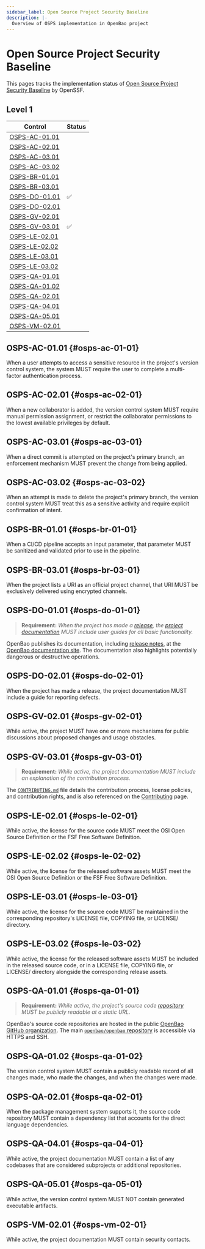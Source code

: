 ```yaml
---
sidebar_label: Open Source Project Security Baseline 
description: |-
  Overview of OSPS implementation in OpenBao project
---
```


# Open Source Project Security Baseline

This pages tracks the implementation status of [Open Source Project Security Baseline](https://baseline.openssf.org) by OpenSSF.

## Level 1

| Control | Status |
| ---- | ----------- |
| [OSPS-AC-01.01](#osps-ac-01-01) | |
| [OSPS-AC-02.01](#osps-ac-02-01) | |
| [OSPS-AC-03.01](#osps-ac-03-01) | |
| [OSPS-AC-03.02](#osps-ac-03-02) | |
| [OSPS-BR-01.01](#osps-br-01-01) | |
| [OSPS-BR-03.01](#osps-br-03-01) | |
| [OSPS-DO-01.01](#osps-do-01-01) | ✅ |
| [OSPS-DO-02.01](#osps-do-02-01) | |
| [OSPS-GV-02.01](#osps-gv-02-01) | |
| [OSPS-GV-03.01](#osps-gv-03-01) | ✅ |
| [OSPS-LE-02.01](#osps-le-02-01) | |
| [OSPS-LE-02.02](#osps-le-02-02) | |
| [OSPS-LE-03.01](#osps-le-03-01) | |
| [OSPS-LE-03.02](#osps-le-03-02) | |
| [OSPS-QA-01.01](#osps-qa-01-01) | |
| [OSPS-QA-01.02](#osps-qa-01-02) | |
| [OSPS-QA-02.01](#osps-qa-02-01) | |
| [OSPS-QA-04.01](#osps-qa-04-01) | |
| [OSPS-QA-05.01](#osps-qa-05-01) | |
| [OSPS-VM-02.01](#osps-vm-02-01) | |

## OSPS-AC-01.01 {#osps-ac-01-01}
When a user attempts to access a sensitive resource in the project's version control system, the system MUST require the user to complete a multi-factor authentication process.

## OSPS-AC-02.01 {#osps-ac-02-01}
When a new collaborator is added, the version control system MUST require manual permission assignment, or restrict the collaborator permissions to the lowest available privileges by default.

## OSPS-AC-03.01 {#osps-ac-03-01}
When a direct commit is attempted on the project's primary branch, an enforcement mechanism MUST prevent the change from being applied.

## OSPS-AC-03.02 {#osps-ac-03-02}
When an attempt is made to delete the project's primary branch, the version control system MUST treat this as a sensitive activity and require explicit confirmation of intent.

## OSPS-BR-01.01 {#osps-br-01-01}
When a CI/CD pipeline accepts an input parameter, that parameter MUST be sanitized and validated prior to use in the pipeline.

## OSPS-BR-03.01 {#osps-br-03-01}
When the project lists a URI as an official project channel, that URI MUST be exclusively delivered using encrypted channels.

## OSPS-DO-01.01 {#osps-do-01-01}

> **Requirement:** *When the project has made a [release](https://baseline.openssf.org/versions/2025-02-25#release), the [project documentation](https://baseline.openssf.org/versions/2025-02-25#project-documentation) MUST include user guides for all basic functionality.*

OpenBao publishes its documentation, including [release notes](/docs/release-notes), at the [OpenBao documentation site](/docs). The documentation also highlights potentially dangerous or destructive operations.

## OSPS-DO-02.01 {#osps-do-02-01}
When the project has made a release, the project documentation MUST include a guide for reporting defects.

## OSPS-GV-02.01 {#osps-gv-02-01}
While active, the project MUST have one or more mechanisms for public discussions about proposed changes and usage obstacles.

## OSPS-GV-03.01 {#osps-gv-03-01}

> **Requirement:** *While active, the project documentation MUST include an explanation of the contribution process.*

The [`CONTRIBUTING.md`](https://github.com/openbao/openbao/blob/main/CONTRIBUTING.md) file details the contribution process, license policies, and contribution rights, and is also referenced on the [Contributing](/docs/contributing) page.

## OSPS-LE-02.01 {#osps-le-02-01}
While active, the license for the source code MUST meet the OSI Open Source Definition or the FSF Free Software Definition.

## OSPS-LE-02.02 {#osps-le-02-02}
While active, the license for the released software assets MUST meet the OSI Open Source Definition or the FSF Free Software Definition.

## OSPS-LE-03.01 {#osps-le-03-01}
While active, the license for the source code MUST be maintained in the corresponding repository's LICENSE file, COPYING file, or LICENSE/ directory.

## OSPS-LE-03.02 {#osps-le-03-02}
While active, the license for the released software assets MUST be included in the released source code, or in a LICENSE file, COPYING file, or LICENSE/ directory alongside the corresponding release assets.

## OSPS-QA-01.01 {#osps-qa-01-01}

> **Requirement:** *While active, the project's source code [repository](https://baseline.openssf.org/versions/2025-02-25#repository) MUST be publicly readable at a static URL.*

OpenBao's source code repositories are hosted in the public [OpenBao GitHub organization](https://github.com/openbao). The main [`openbao/openbao` repository](https://github.com/openbao/openbao) is accessible via HTTPS and SSH.

## OSPS-QA-01.02 {#osps-qa-01-02}
The version control system MUST contain a publicly readable record of all changes made, who made the changes, and when the changes were made.

## OSPS-QA-02.01 {#osps-qa-02-01}
When the package management system supports it, the source code repository MUST contain a dependency list that accounts for the direct language dependencies.

## OSPS-QA-04.01 {#osps-qa-04-01}
While active, the project documentation MUST contain a list of any codebases that are considered subprojects or additional repositories.

## OSPS-QA-05.01 {#osps-qa-05-01}
While active, the version control system MUST NOT contain generated executable artifacts.

## OSPS-VM-02.01 {#osps-vm-02-01}
While active, the project documentation MUST contain security contacts.
